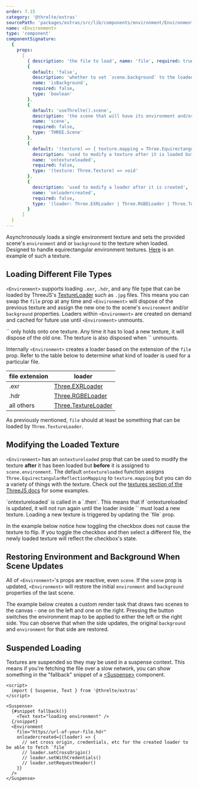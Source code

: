 ```yaml
---
order: 7.15
category: '@threlte/extras'
sourcePath: 'packages/extras/src/lib/components/environment/Environment.svelte'
name: <Environment>
type: 'component'
componentSignature:
  {
    props:
      [
        { description: 'the file to load', name: 'file', required: true, type: 'string' },
        {
          default: 'false',
          description: 'whether to set `scene.background` to the loaded environment texture',
          name: 'isBackground',
          required: false,
          type: 'boolean'
        },
        {
          default: 'useThrelte().scene',
          description: 'the scene that will have its environment and/or background set',
          name: 'scene',
          required: false,
          type: 'THREE.Scene'
        },
        {
          default: '(texture) => { texture.mapping = Three.EquirectangularReflectionMapping }',
          description: 'used to modify a texture after it is loaded but before it is assigned to `scene.environment`',
          name: 'ontextureloaded',
          required: false,
          type: '(texture: Three.Texture) => void'
        },
        {
          description: 'used to modify a loader after it is created',
          name: 'onloadercreated',
          required: false,
          type: '(loader: Three.EXRLoader | Three.RGBELoader | Three.TextureLoader) => void'
        }
      ]
  }
---
```


Asynchronously loads a single environment texture and sets the provided scene's `environment` and or `background` to the texture when loaded. Designed to handle equirectangular environment textures. [Here](/environment-maps/jpg/equirect_ruined_room.jpg) is an example of such a texture.

<Example path="extras/environment/basic" />

## Loading Different File Types

`<Environment>` supports loading `.exr`, `.hdr`, and any file type that can be loaded by ThreeJS's [TextureLoader](https://threejs.org/docs/#api/en/loaders/TextureLoader) such as `.jpg` files. This means you can swap the `file` prop at any time and `<Environment>` will dispose of the previous texture and assign the new one to the scene's `environment` and/or `background` properties. Loaders within `<Environment>` are created on demand and cached for future use until `<Environment>` unmounts.

<Tip type="info">
	`<Environment>` only holds onto one texture. Any time it has to load a new texture, it will dispose of the old one. The texture is also disposed when `<Environment>` unmounts.
</Tip>

Internally `<Environment>` creates a loader based on the extension of the `file` prop. Refer to the table below to determine what kind of loader is used for a particular file.

| file extension | loader                                                                                             |
| -------------- | -------------------------------------------------------------------------------------------------- |
| .exr           | [Three.EXRLoader](https://github.com/mrdoob/three.js/blob/dev/examples/jsm/loaders/EXRLoader.js/)  |
| .hdr           | [Three.RGBELoader](https://github.com/mrdoob/three.js/blob/dev/examples/jsm/loaders/RGBELoader.js) |
| all others     | [Three.TextureLoader](https://threejs.org/docs/#api/en/loaders/TextureLoader)                      |

As previously mentioned, `file` should at least be something that can be loaded by `Three.TextureLoader`.

## Modifying the Loaded Texture

`<Environment>` has an `ontextureloaded` prop that can be used to modify the texture **after** it has been loaded but **before** it is assigned to `scene.environment`. The default `ontextureloaded` function assigns `Three.EquirectangularReflectionMapping` to `texture.mapping` but you can do a variety of things with the texture. Check out the [textures section of the ThreeJS docs](https://threejs.org/manual/#en/textures) for some examples.

<Tip type="warning">
`ontextureloaded` is called in a `.then`. This means that if `ontextureloaded` is updated, it will not run again until the loader inside `<Environment>` must load a new texture. Loading a new texture is triggered by updating the `file` prop.
</Tip>

In the example below notice how toggling the checkbox does not cause the texture to flip. If you toggle the checkbox and then select a different file, the newly loaded texture will reflect the checkbox's state.

<Example path="extras/environment/modifying-the-texture" />

## Restoring Environment and Background When Scene Updates

All of `<Environment>`'s props are reactive, even `scene`. If the `scene` prop is updated, `<Environment>` will restore the initial `environment` and `background` properties of the last scene.

The example below creates a custom render task that draws two scenes to the canvas - one on the left and one on the right. Pressing the button switches the environment map to be applied to either the left or the right side. You can observe that when the side updates, the original `background` and `environment` for that side are restored.

<Example path="extras/environment/swapping-scenes" />

## Suspended Loading

Textures are suspended so they may be used in a suspense context. This means if you're fetching the file over a slow network, you can show something in the "fallback" snippet of a [\<Suspense>]('/docs/reference/extras/suspense') component.

```svelte
<script>
  import { Suspense, Text } from '@threlte/extras'
</script>

<Suspense>
  {#snippet fallback()}
    <Text text="loading environment" />
  {/snippet}
  <Environment
    file="https//url-of-your-file.hdr"
    onloadercreated={(loader) => {
      // set cross origin, credentials, etc for the created loader to be able to fetch `file`
      // loader.setCrossOrigin()
      // loader.setWithCredentials()
      // loader.setRequestHeader()
    }}
  />
</Suspense>
```
